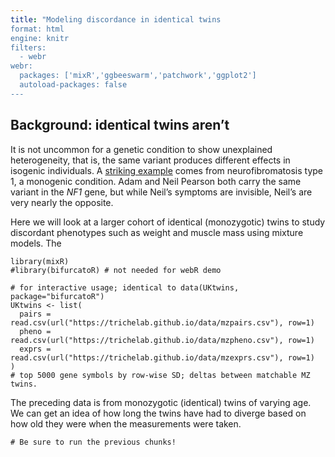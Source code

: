 ```yaml
---
title: "Modeling discordance in identical twins
format: html
engine: knitr
filters:
  - webr
webr:
  packages: ['mixR','ggbeeswarm','patchwork','ggplot2']
  autoload-packages: false
---
```



## Background: identical twins aren't

It is not uncommon for a genetic condition to show unexplained heterogeneity,
that is, the same variant produces different effects in isogenic individuals. 
A <a href="https://www.theatlantic.com/video/index/585814/pearson-twins/">striking example</a> comes from neurofibromatosis type 1, a monogenic condition. 
Adam and Neil Pearson both carry the same variant in the _NF1_ gene, but while
Neil's symptoms are invisible, Neil's are very nearly the opposite. 

Here we will look at a larger cohort of identical (monozygotic) twins to study
discordant phenotypes such as weight and muscle mass using mixture models. The


```webr-r

library(mixR)
#library(bifurcatoR) # not needed for webR demo
 
# for interactive usage; identical to data(UKtwins, package="bifurcatoR")
UKtwins <- list(
  pairs = read.csv(url("https://trichelab.github.io/data/mzpairs.csv"), row=1)
  pheno = read.csv(url("https://trichelab.github.io/data/mzpheno.csv"), row=1)
  exprs = read.csv(url("https://trichelab.github.io/data/mzexprs.csv"), row=1)
)
# top 5000 gene symbols by row-wise SD; deltas between matchable MZ twins. 

```

The preceding data is from monozygotic (identical) twins of varying age. We 
can get an idea of how long the twins have had to diverge based on how old 
they were when the measurements were taken. 

```webr-r

# Be sure to run the previous chunks!


```
